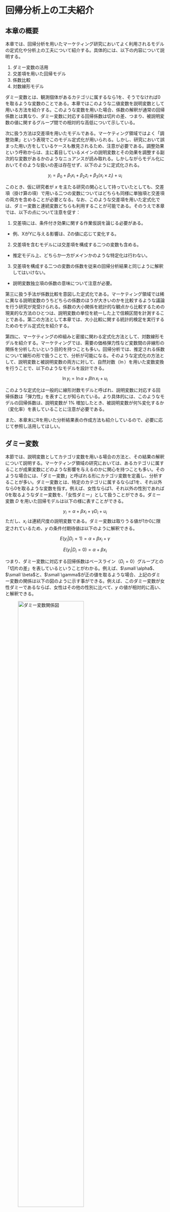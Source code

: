 # 回帰分析上の工夫紹介{#regtechnic}
## 本章の概要
本章では、回帰分析を用いたマーケティング研究においてよく利用されるモデルの定式化や分析上の工夫について紹介する。具体的には、以下の内容について説明する。

1. ダミー変数の活用
2. 交差項を用いた回帰モデル
3. 係数比較
4. 対数線形モデル

ダミー変数とは、観測個体があるカテゴリに属するなら1を、そうでなければ0を取るような変数のことである。本章ではこのような二値変数を説明変数として用いる方法を紹介する。このような変数を用いた場合、係数の解釈が通常の回帰係数とは異なり、ダミー変数に対応する回帰係数は切片の差、つまり、被説明変数の値に関するグループ間での相対的な高低について示している。

次に扱う方法は交差項を用いたモデルである。マーケティング領域ではよく「調整効果」という表現でこのモデル定式化が用いられる。しかし、研究において誤まった用い方をしているケースも散見されるため、注意が必要である。調整効果という呼称からは、主に着目しているメインの説明変数とその効果を調整する副次的な変数があるかのようなニュアンスが読み取れる。しかしながらモデル化においてそのような扱いの差は存在せず、以下のように定式化される。

$$
y_i = \beta_0 + \beta_1 x_i+\beta_2z_i+\beta_3(x_i\times z_i)+u_i
$$

このとき、仮に研究者が $x$ を主たる研究の関心として持っていたとしても、交差項（掛け算の項）で用いる二つの変数についてはどちらも同様に単独項と交差項の両方を含めることが必要となる。なお、このような交差項を用いた定式化では、ダミー変数と連続変数どちらも利用することが可能である。そのうえで本章では、以下の点について注意を促す：

1. 交差項には、条件付き効果に関する作業仮説を論じる必要がある。
  - 例、XがYに与える影響は、Zの値に応じて変化する。
2. 交差項を含むモデルには交差項を構成する二つの変数も含める。
  - 推定モデル上、どちらか一方がメインかのような特定化は行わない。
3. 交差項を構成する二つの変数の係数を従来の回帰分析結果と同じように解釈してはいけない。
  - 説明変数独立項の係数の意味について注意が必要。

第三に扱う手法が係数比較を意図した定式化である。マーケティング領域では稀に異なる説明変数のうちどちらの係数のほうが大きいのかを比較するような議論を行う研究が見受けられる。係数の大小関係を統計的な観点から比較するための現実的な方法のひとつは、説明変数の単位を統一した上で信頼区間を計測することである。第二の方法として本章では、大小比較に関する統計的検定を実行するためのモデル定式化を紹介する。

第四に、マーケティングの枠組みと密接に関わる定式化方法として、対数線形モデルを紹介する。マーケティングでは、需要の価格弾力性など変数間の非線形の関係を分析したいという目的を持つことも多い。回帰分析では、推定される係数について線形の形で扱うことで、分析が可能になる。そのような定式化の方法として、説明変数と被説明変数の両方に対して、自然対数（$\ln$）を用いた変数変換を行うことで、以下のようなモデルを設計できる。

$$
\ln y_i = \ln \alpha+\beta\ln x_i+u_i
$$

このような定式化は一般的に線形対数モデルと呼ばれ、説明変数に対応する回帰係数は「弾力性」を表すことが知られている。より具体的には、このようなモデルの回帰係数は、説明変数が 1% 増加したとき、被説明変数が何%変化するか（変化率）を表していることに注意が必要である。

また、本章末にRを用いた分析結果表の作成方法も紹介しているので、必要に応じて参照し活用してほしい。

## ダミー変数{#dummy}

本節では、説明変数としてカテゴリ変数を用いる場合の方法と、その結果の解釈について説明する。マーケティング領域の研究においては、あるカテゴリに属することが成果変数にどのような影響を与えるのかに関心を持つことも多い。そのような場合には、「ダミー変数」と呼ばれる形にカテゴリ変数を定義し、分析することが多い。ダミー変数とは、特定のカテゴリに属するならば1を、それ以外なら0を取るような変数を指す。例えば、女性ならば1、それ以外の性別であれば0を取るようなダミー変数を、「女性ダミー」として扱うことができる。ダミー変数 *D* を用いた回帰モデルは以下の様に表すことができる。

$$
y_i=\alpha+\beta x_i + \gamma D_i+u_i
$$
ただし、$x_i$ は連続尺度の説明変数である。ダミー変数は取りうる値が1か0に限定されているため、*y* の条件付期待値は以下のように解釈できる。

$$
E(y_i|D_i=1)=\alpha+\beta x_i + \gamma
$$

$$
E(y_i|D_i=0)=\alpha+\beta x_i 
$$

つまり、ダミー変数に対応する回帰係数はベースライン（$D_i=0$）グループとの「切片の差」を表しているということがわかる。例えば、$\small \alpha$、$\small \beta$と、$\small \gamma$が正の値を取るような場合、上記のダミー変数の関係は以下の図のように示す事ができる。例えば、このダミー変数が女性ダミーであるならば、女性はその他の性別に比べて、*y* の値が相対的に高い、と解釈できる。

![ダミー変数関係図](reg/dummy.png){width=70%}

ダミー変数を説明変数に含む回帰分析をRで実行することはとても簡単である。`lm()` 関数内のモデル定義において、カテゴリ変数を含めば良いだけである。Characterという文字列情報のデータ型で示されているカテゴリ変数を用いると、自動でダミー変数化して、回帰分析を実行してくれる。

### 企業データを用いた分析の実行

例えば、本章で使っている firmdata19 を使って分析を行ってみる。具体的には、営業利益率（営業利益/売上）が小売産業に属する企業とそれ以外で異なるかを分析する。しかし、データセット上にこの分類に対応するカテゴリー変数は存在しないため、以下のように、"Retail Stores, NEC" もしくは "Supermarket Chains" のどちらかに含まれる企業であれば1、それ以外であれば0を取るカテゴリー変数（`format`）を作成する。`%in%` は二つのベクトル間の要素の一致を確認するための演算子で、下記`mutate`コマンドでは、`ind_en` 列に書かれている情報が `retail` リストに「含まれる」か否かをチェックしている。そのため、以下コマンドでは、事前に作成した `retail` を参照し、`ind_en` で観察されるカテゴリーが `retail` に当てはまれば、`"Retail"`を、そうでなければ、`"Others"` を返すように指示していることになる。

```r
library(tidyverse)
firmdata <- readxl::read_xlsx("data/MktRes_firmdata.xlsx")
firmdata19 <- firmdata %>% 
  filter(fyear == 2019)
#産業名を特定したオブジェクト"Retail"の作成
retail <- c("Retail Stores, NEC", "Supermarket Chains")
# Retailを使ったカテゴリー変数の作成
firmdata19 <- firmdata19 %>% 
  mutate(format = ifelse(ind_en %in% retail, "Retail", "Other"))
#カテゴリーの頻度チェック
with(firmdata19, table(format))

```

そして、作成したカテゴリー変数も含めて、以下のような回帰モデルを分析する。

```r

fit.d1 <- lm(op ~ mkexp + format, data = firmdata19)
summary(fit.d1)

```

上記のように、カテゴリー変数（format）を回帰モデルに含めるだけで、自動的にダミー変数化して分析を実行してくれる。今回はたまたま我々の意図通り Othersをベースライングループに設定されているが、これは、指示した結果ではない。　 もし確実に特定のカテゴリーを1と定義したい場合には、自身でダミー変数を作成して回帰分析を行えばいい。

```r

firmdata19 <- firmdata19 %>% 
  mutate(retail = ifelse(format == "Retail", 1, 0))

#確認
with(firmdata19, table(retail, format))

fit.d2 <- lm(op ~  mkexp + retail, data = firmdata19)
summary(fit.d2)

```
分析の結果、マーケティング支出と小売ダミーのどちらも営業利益率に対して負に有意な影響を持つことがわかった。したがって、小売企業はデータセット内の他の産業よりも利益率が低いといえる。

## 交差項

マーケティングに関する研究では、ある説明変数の被説明変数に与える影響が、別の説明変数に影響を受ける形で変化することを捉えることも多い。このような変数間の関係に影響するような効果を調整効果（moderating effect）もしくは相互作用効果（interaction effect）と言い、以下のような図で示されることが多い。

![ダミー変数関係図](reg/moderate.png){width=70%}

上の図では、メインの説明変数と調整変数が存在するかのように見えるが、分析に置いてはどちらか一方をメインと扱うことはなく、*X*と*Z*をかけ合わせた交差項を含めたモデルを分析する。なお、調整効果もしくは相互作用効果の分析ではダミー変数もしくは量的変数のどちらも用いることができる。

![交差項概念図](reg/moderate2.png){width=70%}

回帰モデルにおける交差項の利用には、以下の点に注意が必要である。

1. 交差項には、条件付き効果に関する作業仮説を論じる必要がある。
  - 例、XがYに与える影響は、Zの値に応じて変化する。
2. 交差項を含むモデルには交差項を構成する二つの変数も含める。
  - 推定モデル上、どちらか一方がメインかのような特定化は行わない。
3. 交差項を構成する二つの変数の係数を従来の回帰分析結果と同じように解釈してはいけない。
  - 説明変数独立項の係数の意味について注意が必要。


### 傾きダミー
先述の注意点について、具体例を見ながら確認していく。まず、量的変数とダミー変数の交差項について考える。ダミー変数と量的変数の交差項を作ることによって、傾きがグループによって変わるか否かを捉えることができる。交差項を含む回帰モデルは以下のように示される。

$$
y_i = \beta_0 + \beta_1 x_i+\beta_2D_i+\beta_3(x_i\times D_i)+u_i
$$

$\small x_i$ が $\small y_i$ に与える影響を $\small \Delta y_i/\Delta x_i$ とすると、それぞれ以下のように示される。

$$
\begin{cases}
D_i=1\Rightarrow & \frac{\Delta y_i}{\Delta x_i}=\beta_1+\beta_3\\
D_i=0\Rightarrow & \frac{\Delta y_i}{\Delta x_i}=\beta_1
\end{cases}
$$
つまり、$\small x$ が $\small y$ に与える影響（傾き）が、$\small \beta_3$ の分だけ、ダミー変数のカテゴリーによって変化することが伺える。$\small \beta_1$ は $\small D=0$ の際の *x* の効果であり、 $\small D=1$ の際の効果は、$\small \beta_1+\beta_3$ で表される。 そのため、このようなダミー変数の使い方を「傾きダミー（Slope dummy）」と呼ぶことも多い。

### 傾きダミーの実行

先程の firmdara19 にこの分析モデルを適応してみる。Rにおける交差項の導入は、`lm(y ~ x * d)` のように指定すれば、*x*と*d*の交差項とそれぞれの独立項を自動でモデルに含めてくれる。

```r
fit.d3 <- lm(op ~  mkexp * retail, data = firmdata19)
summary(fit.d3)
```

分析の結果、マーケティング支出と小売ダミーは負に有意である一方で、両変数の交差項（``mkexp:retail`）は正に有意であることが示された。このとき、`mkexp` の単独項は、`retail` が0のとき、つまりその他グループにおけるマーケティング支出と利益率の関係を示しており、それが負に有意であると理解できる。そして、`mkexp:retail` の項が正に有意であることから、その他グループの傾きと、小売グループの傾きは有意に異なることが伺える。もう少し詳細にこの結果を整理すると、本分析による利益率の予測値 $\hat{y}$は以下のように示すことができる。

$$
\hat{y}_i = 0.108430 - 0.105662\text{mkexp}_i - 0.088147\text{retail}_i + 0.191432\text{mkexp}_i * \text{retail}_i
$$

$$
\begin{cases}
\text{Retail}: &\hat{y}_i = 0.020283 + 0.08577\text{mkexp}_i\\
\text{Others}: &\hat{y}_i = 0.108430 - 0.105662\text{mkexp}_i
\end{cases}
$$

交差項を用いた分析を実行する場合、分析結果をより詳細に理解するため、結果を図示化することが大切になる。具体的には以下のように、分析結果からカテゴリ別に予測値をそれぞれ計算し、図示化することで、含意を得ることができる。ここでは、`sjPlot`というパッケージの `plot_model()` 関数を用いて、分析結果に基づく被説明変数の予測値を図示化する。まず、パッケージをインストールして欲しい。

```r
install.packages("sjPlot")
```



今回の図示化のために、`plot_model()` 関数内では、`type = "pred"` と引数を指定した上で、`terms` において着目する変数名を特定する。また、この関数では、ggplot2のように、図示化に関する凡例や軸ラベルなどの様々な情報を書き足していくことができる。

```r
library(sjPlot)
pred <- plot_model(fit.d3, type = "pred", terms = c("mkexp","retail"), ci.lvl = .95) +
  labs(title = "Slope Analysis",
       subtitle = "(Predicted Values of Profitability with 95% Confdence Intervals)",
       x = "Marketing Expense", y = "Profitability") +
  scale_color_discrete(name = "Retail Dummy")
pred
```

分析の結果、小売企業においてはマーケティング支出と利益率の関係は右上がりである一方で、その他の企業では右下がりである。回帰分析における交差項の係数がこの傾きの違いを示している。また、実線を比較すると マーケティング支出が 0.5 辺りを境に小売企業の利益率の予測値のほうがその他グループよりも高くなっているように見える^[試しに、`plot_model` 内の信頼区間に関する引数を `ci.lvl = NA`とし、実線のみの比較を確認して見て欲しい]。しかしながら、両直線の95%信頼区間は重なっており、統計的に有意な差があるとは言えない。そのため、マーケティング支出が高いとき、小売企業の利益率（の予測値）のほうが有意に高いとは言えない。

### 量的変数同士の交差項
交差項を用いた分析は量的変数同士にも応用できる。しかしながら、交差項を用いた分析結果の解釈には注意が必要であり、分析の実行においても工夫が求められる。量的変数同士の交差項モデルとして、以下の回帰式を考える。

$$
y_i = \beta_0 + \beta_1 x_i+\beta_2z_i+\beta_3(x_i\times z_i)+u_i
$$

上記における *x* と *z* はどちらも量的変数であり、*x* が *y* に与えるパーシャル効果は、以下のように表すことができる。

$$
\frac{\Delta y_i}{\Delta x_i}=\beta_1+\beta_3z_i
$$
同様に、*z* が *y* に与えるパーシャル効果は、

$$
\frac{\Delta y_i}{\Delta z_i}=\beta_2+\beta_3x_i
$$
となる。したがって、*x* と *z* が *y* に与える影響は、互いに依存しあっていることがわかる。上式の $\small \beta_3$ は調整効果や相互作用効果と呼ばれる。

交差項を用いた回帰モデルでは、説明変数の独立項に関する解釈に注意が必要となる。例えば上式の $\small \beta_1$（$\small \beta_2$）はどのような条件で *x*（*z*）が *y* に与える影響だと解釈できるだろうか。例えば、上記のモデルにおける *y* が体重、 *x* と *z* がそれぞれ筋肉量と身長だったとする。このとき、筋肉量が体重に与える影響は、
$$
\frac{\Delta y_i}{\Delta x_i}=\beta_1+\beta_3z_i
$$

であり、$\small \beta_1$ は「身長（*z*）が0」という条件下で筋肉量が体重に与える影響を表している。しかしながら、身長が0のときという非現実的な条件下での結果は、我々にとって解釈が難しく、また情報としても有益でないかもしれない。この問題への対策のひとつが「平均値での中心化（mean-centering）」である。これは、交差項に用いる説明変数に関して、平均からの偏差を用いる方法である。中心化された変数による交差項モデルは以下のように示される。

$$
y_i = \beta_0 + \beta_1 (x_i-\bar{x})+\beta_2(z_i-\bar{z})+\beta_3(x_i-\bar{x})\times (z_i-\bar{z})+u_i
$$

これにより、*x* の効果は以下のように示される。

$$
\frac{\Delta y_i}{\Delta x_i}=\beta_1+\beta_3(z_i-\bar{z})
$$

そのため、中心化されたモデルにおける$\small \beta_1$ は、$\small z_i-\bar{z}=0$、つまり「*z* が平均値」の際の、*x* 効果だと解釈できる。また、平均値以外の値を用いた中心化も当然可能であるため、研究・実務上関心の強い値（何らかの閾値など）がある場合には、それを基準とした中心化もできる。

### 交差項モデルの実行

#### モデルの推定と検定

ここで、量的変数を用いた交差項モデルをRで分析する。分析の実行方法は、前節の傾きダミーと同様である。ここでは、"headphone07.csv" という、ある年のヘッドフォン製品の売上を捉えたデータセット（人工架空データ）を用いる。このデータは、以下の変数を含んでいる。

- 売上（百万円）
- プロモーション投資額（百万円）
- R&D投資額（百万円）

このデータセットに対して、本分析ではR&Dによって向上する（と仮定する）製品品質とプロモーションの相互作用が売上に与える影響を分析する。具体的には、たとえ良いものを作っても、きちんとその情報を消費者に伝達しないといけないのではないかという課題を捉える。そのため本分析を通じて、製品品質への投資（R&D投資）が売上に与える影響が、プロモーション量に応じて変化するのではないかという研究課題に答える。まず以下のようにデータを読み込み、データフレームを確認する。

```r
Headphone07 <- readr::read_csv("data/headphone07.csv", na = ".")

#データフレームの確認
glimpse(Headphone07)

```

このデータに対して、まずは以下の通り中心化していない変数を用いて分析を行う。

```r
fit_int <- lm(sales ~ rd*promotion, data = Headphone07)
summary(fit_int)

```

分析の結果、rdとpromotion の交差項は正に有意だが、どちらの独立項も負に有意であった。また、先述の通りこれらの独立項の係数は、もう一方の変数が0のときのそれぞれの効果を表しており、現実的には解釈が難しい結果になっている。したがって、以下の様に中心化変数を作成し、回帰分析を実行する。


```r
Headphone07 <- Headphone07 %>% 
  mutate(promotion_c = promotion - mean(promotion, na.rm = TRUE),
         rd_c = rd - mean(rd, na.rm = TRUE))

fit_int_c <- lm(sales ~ rd_c*promotion_c , data = Headphone07)
summary(fit_int_c)
```

分析の結果、交差項の結果については非中心化モデルと同じであることが伺える。一方で独立項については、rdは負に、promotionは正に有意であることが明らかになった。つまり、プロモーションが平均値である場合、rdにコストを掛けても売上には繋がらない一方で、rdが平均値の場合、プロモーションによって売上が伸びることが伺える。これをまとめると、品質が平均的ならプロモーションで売上は上がるが、プロモーションが平均的で品質投資をしても売上に逆効果となることが伺える。R&D投資による負の効果については価格との関係もあるかもしれない。品質が向上すると通常価格も上がるため、プロモーションがあまり高くない状態においては、価格の向上によって売上を損ねるかもしれない。この点については、価格も含めたさらなる調査、分析が必要になる。

#### 分析結果の図示化

量的変数同士の交差項分析結果の図示化においては、二種類の方法がある。一つ目は調整変数として捉える変数を高水準（例、平均 $+$ 1標準偏差）と低水準（例、平均 $-$ 1標準偏差）に二分し、前節の傾きダミーの図示化のようにそれぞれの場合でメイン変数による被説明変数への傾きを描画する方法である。これは、前節で使用した`sjPlot`パッケージで実行できる。 二つ目は、メインの変数が被説明変数へ与える影響を縦軸に、調整変数の値を横軸に取ることによって、メイン変数が持つ効果が調整変数によって変化する様子を連続的に描画する方法である。これは、`marginaleffects`というパッケージを用いる。

まず、一つ目の方法は、以下の通り実行することができる。分析の結果、やはりプロモーション水準が低い場合にはR&D投資が売上に与える影響は負であるものの、プロモーション水準が高い場合には正に転じることが伺える。

```r
leg = c("Mean - 1sd", "Mean", "Mean + 1sd")
int_fig1 <- plot_model(fit_int_c, type = "int", mdrt.values = "meansd", ci.lvl = .9999999999) +
  labs(title = "Predicted values of Sales (R&D * Promotion)",
       x = "R&D Investment", y = "Sales")+ 
  scale_color_discrete(name = "Promotion level", labels=leg)
int_fig1
```

続いて、二つ目の方法を実行するために、以下の要領でパッケージをインストールしてほしい。`marginaleffects` は、`margins` や `emtrends` の機能を引き継ぎ、限界効果に関する計算結果を図示化するためのパッケージである^[本講義では、詳細は割愛するが以下から詳細を確認できる <https://vincentarelbundock.github.io/marginaleffects/dev/>]。

```r
install.packages("marginaleffects")
```

R&D が 売上に与える影響（傾き）がどのように変化するかは、`plot_slopes()` という関数を用いる。以下は、傾きの変化に関する図の出力結果である。

```r
library(marginaleffects)
int_fig2 <- plot_slopes(fit_int_c, variables = "rd_c", condition = "promotion_c", conf_level = .99999999) +
  labs(title = "Marginal effects of R&D on Sales",
       x = "Promotion", y = "Slope of R&D on Sales") + geom_hline(aes(yintercept=0), linetype = "dashed") 
int_fig2
```

分析の結果、promotionが0（平均）である条件を基準に、R&Dの傾きが正に転じていることが伺える。なお、よく見ると、直線の周りに灰色の影が描画されていることがわかる。これは、99%信頼区間を示している。今回は人工的に作成したデータなので、非常に当てはまりがよく信頼区間がとても狭くなっているが、実際のデータを用いて同様の図示化をすればもう少し明確に信頼区間を視認できる。このように、交差項を利用した回帰モデルを分析する際は、事後的な図示化を行うことを心がけると良い。この作業により実務的・学術的により有益な含意につながることがある。

<!--- fit1_ame <- slopes(fit_int_c, variables = "rd_c",
                   newdata = datagrid(promotion_c = -86:155))--->

以下は、`plot_slopes()` に関するおまけである。図示化の確認のために、firmdata19を使って、マーケティング支出と総資産との交差項により、利益率を説明する回帰モデルを考える。以下では、中心化と回帰分析の実行、図の出力を実施している（回帰分析結果は省略）。

```r
firmdata19 <- firmdata19 %>% 
  mutate(mkexp_c = mkexp - mean(mkexp),
         asset_c = total_assets - mean(total_assets))

fit_int2 <- lm(op ~  mkexp_c * asset_c, data = firmdata19)

int_fig3 <- plot_slopes(fit_int2, variables = "mkexp_c", condition = "asset_c", conf_level = 0.99) + geom_hline(aes(yintercept=0), linetype = "dashed") 
int_fig3
```

図を見ると、Headphoneデータよりもはっきりと信頼区間が視認できる。マーケティング支出の効果は資産によって低下するように見えるが、信頼区間を考慮すると、資産額が平均値（asset_c $=0$）付近の値を取るときのみマーケティング支出は負に有意の影響を持つが、それ以外の区間では有意でない（信頼区間に0を含む）ことが伺える。このように、信頼区間の出力は結果の解釈を有意義なものにしてくれる。

## 係数比較

マーケティング領域においては、異なる説明変数のうちどちらの係数のほうが大きいのかを比較するような議論を行う研究が稀に見られる。しかし、その多くの場合において、（1）係数の推定値をそのまま比較することや、（2）
片方の検定結果が有意でありもう一方は有意でないというような検定結果の比較をもとに大小関係を論じている。しかしながら、たとえ説明変数の単位を（標準化などで）統一していたとしても、これら二つのような比較によって大小関係を結論づけるのは不十分である。係数の大小比較に関する現実的な方法のひとつは、説明変数の単位を統一した上で信頼区間を計測することである。以下では、もうひとつの方法として、大小比較に関する統計的検定を実行するための工夫を紹介する。

まず、以下のような被説明変数を$Y$、説明変数を $X_1,~X_2$とする重回帰モデルを考える。

$$
 Y = \alpha_0 + \alpha_1 X_1 + \alpha_2 X_2 + u
$$
係数の大小比較において重要となるのは、上式内の $\alpha_1$ と $\alpha_2$ の差である。つまり、$\alpha_1 - \alpha_2 = 0$ であれば両者に差がないことになる。ここで、$\theta = \alpha_1 - \alpha_2$ と定義し、回帰モデルを以下のような修正版モデルに書き換える。

$$
Y = \alpha_0 +(\theta - \alpha_2) X_1 + \alpha_2 X_2 + u \\
    = \alpha_0 +\theta X_1 + \alpha_2 (X_1 + X_2) + u
$$

つまり、この式のように $X_1$ と $(X_1 + X_2)$ という二つの説明変数を用いた重回帰モデルを推定すると、修正版における$X_1$の係数は $\theta = \alpha_1 - \alpha_2$ として解釈する事が可能になる。そしてこの修正版モデルにおける $X_1$の係数を検定することで、$\alpha_1 - \alpha_2=0$を帰無仮説とした検定と同義の結果を得ることができ、大小関係に関する含意を得ることができる。

### 係数比較の実行
ここでは例として、企業の広告投資とR&Dへの投資が売上に与える影響について比較する。分析にはfirmdata19を用いる。このデータの広告とR&D変数の単位はともに百万円であり揃っているが、本書では教育的意図から変数を標準化するプロセスを提示し、標準化した変数を用いる。そのため、分析結果の係数解釈には注意が必要になる。本書ではまず、以下の通り変数を作成した後、通常の重回帰モデルを実行する。
```r
firmdata19 <- firmdata19 %>% 
  mutate(adv = (adv -mean(adv))/sd(adv),
         rd = (rd -mean(rd))/sd(rd),
         ad_rd = adv +rd)

fit_linear <- lm(sales ~ adv + rd, data = firmdata19)
summary(fit_linear)
```

これを見ると、一見広告投資のほうが係数が大きそうである。では次に、`ad+rd` を用いた係数比較モデルを分析することでこの差が統計的に有意かを検討する。
```r
fit_comp <- lm(sales ~ adv + ad_rd, data = firmdata19)
summary(fit_comp)
```

分析の結果、`adv` の独立項の係数が有意であったため、二つの係数は有意に異なると理解できる。しかしながら、このような係数の比較を行う際には、その背景にある社会的実務的比較可能性について考慮する必要がある。例えば、特定の産業において、広告への投資もしくはR&Dへの投資をしづらい状況はないだろうか。反対に多くの企業が広告への投資を行っているが、R&Dには投資がされていないという状況は無いだろうか。仮に多くの企業がすでに広告への投資を十分に行っているならば、その中で広告支出額が1単位（1標準偏差）増やすことの意味は非常に大きいはずである。したがって、たとえ分析上変数間の比較が可能であったとしても、その比較がどのような意味をもつのか、もしくはその比較はフェアなものなのかという点については慎重に議論・検討する必要がある。


## 対数線形

ここまでの回帰モデルの特定化では、一次関数を利用していた。しかしながら、以下の図のように傾きの大きさが途中で変化するような非線形の関係には一次関数のモデルは上手くフィットしない。

![非線形例](reg/nonlinear.png){width=70%}

非線形の関係として例えば、以下のような関数形がある。

$$
Y=AL^\alpha K^\beta
$$

ここで、*Y*は生産量、*L*は労働投入量、*K* は資産を仮定すると、上記の式は、経営学分野にも応用される、経済学におけるコブダグラス型の生産関数として知られている。しかしながら、このような関数をそのまま線形回帰分析に当てはめることはできない。そこで、右辺と左辺両側の変数に対して、自然対数を用いた変数変換を行うことで、回帰分析で推定可能なモデルを構築する。このような変換された説明変数（例、$\small \ln K_i$）を用いる定式化であれば、推定される係数については線形の形で扱うことができる。対数による変数変換を伴う線形回帰モデルは、一般に対数線形モデルと呼ばれる。

$$
\ln Y_i = \ln A + \alpha\ln K_i+\beta\ln L_i + u_i
$$

### 対数線形モデルの分析実行

このような回帰式をR上で構築することは難しくない。`lm()` 関数内のモデル定式化において、`log()` を用いれば良い。例えば、上の式を firmdata19 に当てはめて、*Y*を売上、*L*を人件費、*K* を有形固定資産とおいて、以下のようにモデルを推定してみる^[なお、実際に研究において生産関数を推定する場合には、変数の特定化に関して、先行研究に基づきより慎重に検討する必要があるため注意して欲しい]。

```r
fit_prod <- lm(log(sales) ~ log(labor_cost) + log(ppent), data = firmdata19)

summary(fit_prod)
```

このような対数線形モデルでは、これまでのような一次関数モデルとは異なる係数の解釈を行う必要がある。両側対数の回帰モデルにおける回帰係数は、「弾力性」を表している。つまり係数は、説明変数が 1% 増加したとき、被説明変数が何%変化するか（変化率）を表している。また、この係数解釈の特徴から、マーケティング分野においても対数線形モデルはよく用いられる。具体的には、対数線形モデルによって需要の価格弾力性（価格が1%増えたときに、需要量が何%減るか）を分析することができる。

需要の価格弾力性（$\eta$: イータ）は、消費者による価格感度を捉える指標である。通常、他の要素を一定とした場合、価格が低いと需要量は上がる。では、どの程度価格の低下が需要量に影響を与えるのかという問いは、実務的にも学術的にも重要になる。その際に、単位に依存しない価格感度の尺度として最も広く使われているものが、需要の価格弾力性である。また弾力性は、1を重要な閾値として実務的に重要な含意を与える。弾力性値に応じた含意は以下のように整理することができる。

- $\small \eta= 1$ の場合: 

  - 価格が1%下がった時に需要量が1%上がることを意味する。価格と需要の変化率がちょうど釣り合った状態。

- $\small \eta > 1$ の場合: 

  - 価格の上昇によって需要量が著しく減る（価格に敏感に反応する）。
  - 価格の上昇によって売上を損ねる（需要量の損失が価格上昇の便益を上回っている） 。

- $\small \eta < 1$ の場合: 
  - 価格の上昇によって需要量があまり減らない（価格に敏感に反応しない）
  - 価格の上昇によって売上が伸びる（価格上昇の便益が需要量の損失を上回っている） 。以下では、対数線形モデルと需要の価格弾力性との関係に関する補足的な説明を追加している。

### 需要の価格弾力性追加説明
ここでは、需要の価格弾力性についてもう少し詳細な説明を加える。興味のない場合は読み飛ばしてもらって構わない。需要の価格弾力性は、需要量（*q*）と価格（*p*）とし、以下の $\eta$のように定義できる。

$$
\eta=-\frac{dq}{dp}\times \frac{p}{q}
$$

この価格弾力性の定義に基づき、なぜ１が重要な閾値になるのかを説明する。 価格の変化による売上の変化$dpq/dp$ の関係を変形することで $\small \eta$ について以下を得る。

$$
\eta=\frac{dpq}{dp}=-p\cdot\frac{dpq}{dp}+p=q\left[1-\left(-\frac{dq}{dp}\cdot\frac{p}{q}\right)\right]=q(1-\eta)
$$

そのため、$\small \eta$ が１より小さい時、価格の増加による売上の変化が正（$dpq/dp>0$）であることが伺える。 


### 対数線形の推定と検定

ここで、需要の価格弾力性に関する分析を実行するために、"price_data.csv" という人工データを用いる。このデータは製品の価格と需要量の情報を含んでいる。以下のようにデータを読み込み、分析を実行してほしい。

```r
price <- readr::read_csv("data/price_data.csv")

fit_q <- lm(log(q) ~ log(p), data = price)
summary(fit_q)
```

分析の結果、`log(p)` の係数は負に有意であった。しかしここで、デフォルトで出力される検定結果の「帰無仮説」を思い出して欲しい。これは、係数が0か否かの検定を行っている。しかしながら、我々は係数が 1 より高いか、低いかに興味がある。そのため、$\small H_0:\beta = 1$という帰無仮説による検定を採用すべきである。このような検定の実行には、色々とやり方はあるが、本書では `car`というパッケージの`linearHypothesis()` 関数 を用いる方法を紹介する。まず、以下のようにパッケージをインストールして欲しい。

```r
install.packages("car")
```

そして、`linearHypothesis()`において、参照する分析結果と、着目する変数（の係数）とその値について入力することで、検定を行う。
```r
library(car)
linearHypothesis(fit_q, c("log(p) = -1")) 
```

検定の結果、`fit.q` による係数の推定値は、有意に -1 とは異なることがわかった。つまり、弾力性は 1 より低く、非弾力的である（価格にあまり敏感でない）ことが伺えた。なお、一つの説明変数の有意性検定にF検定を用いる場合のF分布は対応するt分布の二乗値に等しい。そのため、`car` による検定では、F値を返しているが、それ自体に問題はない。

最後に、回帰モデルにおいて対数化を右辺（説明変数）と左辺（被説明変数）のどちらに適用するかによって、係数の解釈が変わることを説明する。モデルの特定化と係数解釈の対応関係は、以下のように整理できる。

- 両側対数（$\ln y_i = \alpha + \beta\ln x_i + u_i$）:
  - $\beta$ は *x* が 1%変化したときの *y* の変化率を表している。
- 被説明変数のみ対数（$\ln y_i = \alpha + \beta x_i + u_i$）:
  - $\beta$ は *x* が 1単位変化したときの *y* の変化率を表している。
- 説明変数のみ対数（$y_i = \alpha + \beta\ln x_i + u_i$）:
  - $\beta$ は *x* が 1%変化したときの *y* の変化量を表している。

## （おまけ）分析結果のまとめ・出力上の工夫

これまで本書では、分析結果について、Rで出力されるものをそのまま示していた。しかしながら、Rでの出力結果をレポートや論文にベタ貼りすることは、可読性の低下につながるため好ましくない。論文やレポート執筆の際には、Rで出力された結果から表を作成することが必要になるのだが、Excelなどのスプレッドシートに一つ一つの値をコピー・アンド・ペースト（コピペ）して表を作成していく方法は、操作ミスによる間違いの可能性が高まることと、作業プロセスを記録できない上に、何より面倒くさい。そこで、分析結果を読みやすく見た目も良い表の形式で楽に出力してくれるコマンドをR上で実行するした。そのために用いるパッケージは色々あるが、本書では `modelsummary` パッケージを 紹介する。以下のようにインストールして欲しい。

```r
install.packages("modelsummary")
```

ここでは試しに、本節で実行した `fit_int`を `msummary()` 関数で出力する。Rstudio上で`msummary()` を実行すると、結果がコンソールではなく、Viewerに表示される。

```r
library(modelsummary)
msummary(fit_int, statistic = 'conf.int')
```
上記のように引数をほぼ指定せずとも（`statistic = 'conf.int'` は信頼区間を出力する引数。デフォルトでは標準誤差）、このような表形式で結果を出力することができる。引数を用いることで、研究者に都合の良い表なるよう編集可能であることもこの関数の利点である。例えば、不必要な情報があれば、以下のように表から削除することもできる。

```r
msummary(fit_int, gof_omit = "Log.Lik.|AIC|BIC|RMSE")
```

また、`msummary()` は二つ以上のモデルを並べて表示させる場合にも便利である。複数の分析結果を `list` としてまとめ以下のように出力できる。ここでは、交差項を用いた回帰モデルにおける中心化のありなしを併記し比較可能にする。更に、表示される変数名も調整する。

```r
var_nam <- c("rd" = "R&D", "promotion" = "Promotion", "rd:promotion" = "R&D * Promotion",
             "rd_c" = "R&D_c", "promotion_c" = "Promotion_c", "rd_c:promotion_c" = "R&D_c * Promotion_c",
             "(Intercept)" = "定数項")
Int <- list() 
Int[["Without centering"]] <- fit_int
Int[["With centering"]] <- fit_int_c

msummary(Int, 
         coef_map = var_nam,
         title = "Comparing Interaction Models",
         notes = "Values in [ ] show 95% confidence intervals",
         stars = TRUE, 
         statistic = 'conf.int', conf_level = .95,
         gof_omit = "Log.Lik.|AIC|BIC|RMSE")
```

対外的に分析結果を共有する場合には、このような分析結果をViewer上ではなく、文書ファイル等に貼り付けたいと考えることも多いだろう。`msummary()` 関数では、引数を変更することで、出力形式を変更することも可能である。そのうえで、本書が最もおすすめする方法が、Latex形式での表の出力と、それを用いたLatexによる文書作成である。

Latex（ラテック or レイテック）は、ソースファイルにコマンドと文章を記載していきながらpdfを出力することで文書を作成するためのツールである。Latexは、数式や表の入力が簡単であり、出力結果もきれいであることや、文書フォーマットについて細かく気にせず文書を作成できるという利点がある。そのため、定量的な分析を伴う文書を作成するのに適したツールである。逆に短所としては、ソースコードの入力や、コンピュータ内へのLatex用環境構築に関する手間がかかるという点が挙げられる。しかし近年では、ウェブブラウザ上でLatexを動かせる "Overleaf" というサービスも普及し、環境構築による問題は解決されている。本書では、LatexやOverleafの詳細や設定方法については割愛するが、基本的にはOverleafの活用をおすすめするので、以下のリンクを参照して欲しい（<https://dreamer-uma.com/overleaf/>）。特に、卒業論文や修士論文に取り組む学生にとって、Overleafによってウェブ上にファイルを保管できることは非常に重要な利点となるだろう（毎年少なくない学生が論文のファイル保管ミスやノートPCの故障などのトラブルに見舞われるのを観察している）。


先程の交差項比較の表について、`output = "latex"` と引数を設定することで、出力形式を変更する。
```r
msummary(Int, 
         title = "Comparing Interaction Models",
         notes = "Values in [ ] show 95% confidence intervals",
         stars = TRUE, 
         statistic = 'conf.int', conf_level = .95,
         gof_omit = "Log.Lik.|AIC|BIC|RMSE", output= "latex")
```

これにより出力される結果のうち、`\begin{table}` から `\end{table}` までのコード内容をそのままlatexにコピペし、コンパイル（文書出力）をすれば、以下のような表が出力される^[なお、Latexにおいては % 記号によってコメントアウトされるため、ソースコード内にある場合には、バックスラッシュを用いる調整が必要になる。]。

![Latex出力例](reg/textable.png)

いくらLatexが便利だと言っても、マーケティング分野においてはマイクロソフトWordによって文書を作成している教員や研究者も多い。そのため、指導教官や共同研究者との兼ね合いでLatexやOverleafを使えないという場合もある。そのため、もしどうしてもスプレッド形式で表を作成・編集したいと考えるのであれば、Googleスプレッドシートの拡張機能を利用するのが良いだろう。Google スプレッドシートに対応した "Spread-Latex"（<https://workspace.google.com/marketplace/app/spreadlatex/218144906748>） というアドオンによって、Latexコードで記載された表のソースコードをスプレッドシートに変換することができる。この拡張機能を利用すれば、ウェブブラウザで開いたGoogle スプレッドシート上に`msummary()` によって出力された Latex コードを貼り付け、いくつかのクリック操作をするだけで、Latexコードからスプレッドシート型の表に変換できる。その後、少しの微調整（消えていないコードの削除など）を行うと、以下のような表を得る。

![Google スプレッドシート出力例](reg/spreadtable.png)

もしExcelで作業を行いたい場合には、このGoogleスプレッドシートに変換された表をExcelにコピペすれば良い。しかしながら、2023年現在ではこのアドオンの更新は続いているが、今後デベロッパーがどのように対応するかは不明であるため、これはあくまで一時的な対応策にとどめておくことが賢明かもしれない。

以上のように、既存のパッケージやサービスを用いることで、少ない労力で分析結果を表にまとめ、出力することが可能になる。ここで紹介した以外にも有力なパッケージがあるので、関心のある人は色々と調べて、自分にあったやり方を探してみて欲しい。

## 参考文献
秋山裕（2018）「Rによる計量経済学 第2版」，オーム社.

西山慶彦・新谷元嗣・川口大司・奥井亮（2019）「計量経済学」，有斐閣.

Arel-Bundock V (2023). *marginaleffects: Predictions, Comparisons, Slopes, Marginal Means, and Hypothesis Tests*. R package version 0.13.0.9002, <https://vincentarelbundock.github.io/marginaleffects/>.

Wooldridge, J. (2013) *Introductory Econometrics A Modern Approach*,Cengage Learning.